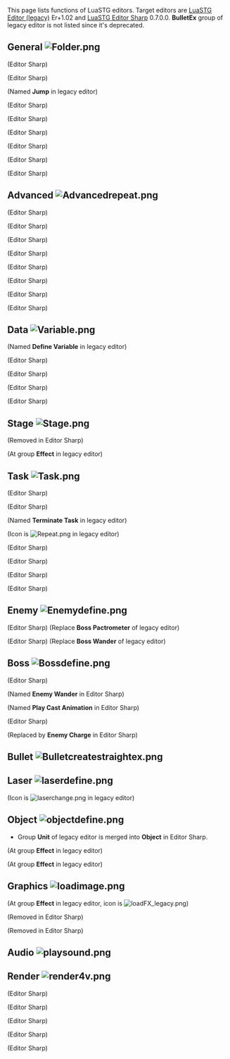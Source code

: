 This page lists functions of LuaSTG editors. Target editors are [[LuaSTG Editor (legacy)]] Er+1.02 and [[LuaSTG Editor Sharp]] 0.7.0.0. '''BulletEx''' group of legacy editor is not listed since it's deprecated.

== General [[File:Folder.png]] ==

{{EditorNode|Name=Folder|Icon=Folder.png}}

{{EditorNode|Name=Code|Icon=Code.png}}

{{EditorNode|Name=Code Segment|Icon=Codesegment.png}} (Editor Sharp)

{{EditorNode|Name=Comment|Icon=Comment.png}}

{{EditorNode|Name=If|Icon=if.png}}

{{EditorNode|Name=Else If|Icon=Elseif.png}} (Editor Sharp)

{{EditorNode|Name=Repeat|Icon=Repeat.png}}

{{EditorNode|Name=Code Block|Icon=Codeblock.png}}

{{EditorNode|Name=Break|Icon=Break.png}} (Named '''Jump''' in legacy editor)

{{EditorNode|Name=Patch|Icon=Patch.png}}

{{EditorNode|Name=Add File|Icon=Pack.png}} (Editor Sharp)

{{EditorNode|Name=Region|Icon=Region.png}} (Editor Sharp)

{{EditorNode|Name=Define Macro|Icon=Definemacro.png}} (Editor Sharp)

{{EditorNode|Name=Archive Space|Icon=Archispace.png}} (Editor Sharp)

{{EditorNode|Name=User Defined Node|Icon=UserdefinedNode.png}} (Editor Sharp)

{{EditorNode|Name=Unidentified Node|Icon=UnidentifiedNode.png}} (Editor Sharp)

== Advanced [[File:Advancedrepeat.png]] ==

{{EditorNode|Name=Advanced Repeat|Page=Advanced Repeat (Editor Sharp)|Icon=Advancedrepeat.png}} (Editor Sharp)

{{EditorNode|Name=Increment Variable
|Page=Advanced_Repeat_(Editor_Sharp)#Increment Variable Node
|Icon=LinearVariable.png}} (Editor Sharp)

{{EditorNode|Name=Linear Variable
|Page=Advanced_Repeat_(Editor_Sharp)#Linear Variable Node
|Icon=LinearVariable.png}} (Editor Sharp)

{{EditorNode|Name=Sinusoidal Interpolation Variable
|Page=Advanced_Repeat_(Editor_Sharp)#Sinusoidal Interpolation Variable Node
|Icon=SinusoidalInterpolationVariable.png}} (Editor Sharp)

{{EditorNode|Name=Sinusoidal Movement Variable
|Page=Advanced_Repeat_(Editor_Sharp)#Sinusoidal Movement Variable Node
|Icon=SinusoidalMovementVariable.png}} (Editor Sharp)

{{EditorNode|Name=Rebounding Variable
|Page=Advanced_Repeat_(Editor_Sharp)#Rebounding Variable Node
|Icon=ReboundingVariable.png}} (Editor Sharp)

{{EditorNode|Name=Sinusoidal Oscillation Variable
|Page=Advanced_Repeat_(Editor_Sharp)#Sinusoidal Oscillation Variable Node
|Icon=SinusoidalOscillationVariable.png}} (Editor Sharp)

{{EditorNode|Name=Task Advanced Repeat
|Icon=Taskadvancedrepeat.png}} (Editor Sharp)

== Data [[File:Variable.png]] ==

{{EditorNode|Name=Local Variable|Icon=Variable.png}} (Named '''Define Variable''' in legacy editor)

{{EditorNode|Name=Assignment|Icon=Assignment.png}} (Editor Sharp)

{{EditorNode|Name=Function|Icon=Func.png}} (Editor Sharp)

{{EditorNode|Name=Record Position|Icon=PositionVar.png}} (Editor Sharp)

{{EditorNode|Name=Position Assignment|Icon=Positionassignment.png}} (Editor Sharp)

== Stage [[File:Stage.png]] ==

{{EditorNode|Name=Stage Group|Icon=Stagegroup.png}}

{{EditorNode|Name=Stage|Icon=Stage.png}}

{{EditorNode|Name=Go to Stage|Icon=Stagegoto.png}}

{{EditorNode|Name=Finish Stage|Icon=Stagefinish.png}} (Removed in Editor Sharp)

{{EditorNode|Name=Finish Stage Group|Icon=Stagefinishgroup.png}}

{{EditorNode|Name=Set Stage Background|Icon=Bgstage.png}}

{{EditorNode|Name=Shake Screen|Icon=Shakescreen.png}} (At group '''Effect''' in legacy editor)

== Task [[File:Task.png]] ==

{{EditorNode|Name=Task|Icon=Task.png}}

{{EditorNode|Name=Tasker|Icon=Tasker.png}}

{{EditorNode|Name=Define Task|Icon=taskdefine.png}} (Editor Sharp)

{{EditorNode|Name=Create Task|Icon=taskattach.png}} (Editor Sharp)

{{EditorNode|Name=Finish Task|Icon=Taskreturn.png}} (Named '''Terminate Task''' in legacy editor)

{{EditorNode|Name=Clear Task|Icon=Taskclear.png}}

{{EditorNode|Name=Wait|Icon=Taskwait.png}}

{{EditorNode|Name=Task Repeat|Icon=Taskrepeat.png}} (Icon is [[File:Repeat.png]] in legacy editor)

{{EditorNode|Name=Move To|Icon=Taskmoveto.png}}

{{EditorNode|Name=Move To by Bezier Curve|Icon=TaskBeziermoveto.png}}

{{EditorNode|Name=Move By|Icon=Taskmovetoex.png}} (Editor Sharp)

{{EditorNode|Name=Move To (Curve)|Icon=TaskBeziermoveto.png}} (Editor Sharp)

{{EditorNode|Name=Move By (Curve)|Icon=TaskBeziermovetoex.png}} (Editor Sharp)

{{EditorNode|Name=Smooth Set Value To|Icon=Tasksetvalue.png}} (Editor Sharp)

== Enemy [[File:Enemydefine.png]] ==

{{EditorNode|Name=Define Enemy|Icon=Enemydefine.png}}

{{EditorNode|Name=Create Enemy|Icon=Enemycreate.png}}

{{EditorNode|Name=Create Simple Enemy with Task|Icon=Enemysimple.png}}

{{EditorNode|Name=Enemy Charge|Icon=Pactrometer.png}} (Editor Sharp) (Replace '''Boss Pactrometer''' of legacy editor)

{{EditorNode|Name=Enemy Wander|Icon=Taskbosswander.png}} (Editor Sharp) (Replace '''Boss Wander''' of legacy editor)

== Boss [[File:Bossdefine.png]] ==

{{EditorNode|Name=Define Boss|Icon=Bossdefine.png}}

{{EditorNode|Name=Spell Card|Icon=Bossspellcard.png}}

{{EditorNode|Name=Create Boss|Icon=Bosscreate.png}}

{{EditorNode|Name=Set Walk Image|Icon=Bosswalkimg.png}} (Editor Sharp)

{{EditorNode|Name=Boss Move To|Icon=Bossmoveto.png}}

{{EditorNode|Name=Dialogue|Page=Dialogues|Icon=Dialog.png}}

{{EditorNode|Name=Sentence|Icon=Sentence.png}}

{{EditorNode|Name=Boss Wander|Icon=Taskbosswander.png}} (Named '''Enemy Wander''' in Editor Sharp)

{{EditorNode|Name=Boss Cast|Icon=Bosscast.png}} (Named '''Play Cast Animation''' in Editor Sharp)

{{EditorNode|Name=Boss Explode|Icon=Bossexplode.png}}

{{EditorNode|Name=Boss Aura|Icon=Bossshowaura.png}}

{{EditorNode|Name=Set Boss UI|Icon=Bosssetui.png}} (Editor Sharp)

{{EditorNode|Name=Boss Pactrometer|Icon=Pactrometer.png}} (Replaced by '''Enemy Charge''' in Editor Sharp)

{{EditorNode|Name=Define Boss Background|Icon=Bgdefine.png}}

{{EditorNode|Name=Define Boss Background Layer|Icon=Bglayer.png}}

== Bullet [[File:Bulletcreatestraightex.png]] ==

{{EditorNode|Name=Define Bullet|Icon=Bulletdefine.png}}

{{EditorNode|Name=Create Bullet|Icon=Bulletcreate.png}}

{{EditorNode|Name=Create Simple Bullet|Icon=Bulletcreatestraight.png}}

{{EditorNode|Name=Create Simple Bullet Group|Icon=Bulletcreatestraightex.png}}

{{EditorNode|Name=Change Bullet Style|Icon=Bulletchangestyle.png}}

{{EditorNode|Name=Clear Bullets|Icon=Bulletclear.png}}

{{EditorNode|Name=Clear Bullets in Range|Icon=Bulletcleanrange.png}}

== Laser [[File:laserdefine.png]] ==

{{EditorNode|Name=Define Laser|Icon=laserdefine.png}}

{{EditorNode|Name=Create Laser|Icon=lasercreate.png}}

{{EditorNode|Name=Define Bent Laser|Icon=laserbentdefine.png}}

{{EditorNode|Name=Create Bent Laser|Icon=laserbentcreate.png}}

{{EditorNode|Name=Turn Half On Laser|Icon=laserturnhalfon.png}}

{{EditorNode|Name=Turn On Laser|Icon=laserturnon.png}}

{{EditorNode|Name=Turn Off Laser|Icon=laserturnoff.png}}

{{EditorNode|Name=Grow Laser|Icon=lasergrow.png}}

{{EditorNode|Name=Change Laser Style|Icon=laserchangestyle.png}} (Icon is [[File:laserchange.png]] in legacy editor)

== Object [[File:objectdefine.png]] ==

* Group '''Unit''' of legacy editor is merged into '''Object''' in Editor Sharp.

{{EditorNode|Name=Define Object|Icon=objectdefine.png}}

{{EditorNode|Name=Create Object|Icon=objectcreate.png}}

{{EditorNode|Name=Call Back Functions|Icon=callbackfunc.png}}

{{EditorNode|Name=Default Action|Icon=defaultaction.png}}

{{EditorNode|Name=Set Velocity|Icon=setv.png}}

{{EditorNode|Name=Set Acceleration|Icon=setaccel.png}}

{{EditorNode|Name=Set Gravity|Icon=setgravity.png}}

{{EditorNode|Name=Set Velocity Limit|Icon=setfv.png}}

{{EditorNode|Name=Delete Unit|Icon=unitdel.png}}

{{EditorNode|Name=Kill Unit|Icon=unitkill.png}}

{{EditorNode|Name=Set Image|Icon=objectsetimg.png}}

{{EditorNode|Name=Set Color and Blend Mode|Icon=setcolor.png}}

{{EditorNode|Name=Set Parent|Icon=connect.png}}

{{EditorNode|Name=Set Relative Position|Icon=setrelpos.png}}

{{EditorNode|Name=Create Smear|Icon=smear.png}} (At group '''Effect''' in legacy editor)

{{EditorNode|Name=Drop Item|Icon=dropitem.png}} (At group '''Effect''' in legacy editor)

{{EditorNode|Name=For Each Unit in Group|Icon=unitforeach.png}}

== Graphics [[File:loadimage.png]] ==

{{EditorNode|Name=Load Image|Icon=loadimage.png}}

{{EditorNode|Name=Load Image Group|Icon=loadimagegroup.png}}

{{EditorNode|Name=Load Particle|Icon=loadparticle.png}}

{{EditorNode|Name=Load Animation|Icon=loadani.png}}

{{EditorNode|Name=Load FX|Icon=loadFX.png}} (At group '''Effect''' in legacy editor, icon is [[File:loadFX_legacy.png]])

{{EditorNode|Name=Load Texture|Icon=loadtexture.png}} (Removed in Editor Sharp)

{{EditorNode|Name=Render Image|Icon=renderimage.png}} (Removed in Editor Sharp)

== Audio [[File:playsound.png]] ==

{{EditorNode|Name=Load Sound Effect|Icon=loadsound.png}}

{{EditorNode|Name=Play Sound Effect|Icon=playsound.png}}

{{EditorNode|Name=Load Background Music|Icon=loadbgm.png}}

{{EditorNode|Name=Play Background Music|Icon=playbgm.png}}

{{EditorNode|Name=Pause Background Music|Icon=pausebgm.png}}

{{EditorNode|Name=Resume Background Music|Icon=resumebgm.png}}

{{EditorNode|Name=Stop Background Music|Icon=stopbgm.png}}

== Render [[File:render4v.png]] ==

{{EditorNode|Name=On Render|Icon=onrender.png}} (Editor Sharp)

{{EditorNode|Name=Render4V|Icon=render4v.png}} (Editor Sharp)

{{EditorNode|Name=Create Render Target|Icon=CreateRenderTarget.png}} (Editor Sharp)

{{EditorNode|Name=Push/Pop Render Target|Icon=RenderTarget.png}} (Editor Sharp)

{{EditorNode|Name=Post Effect|Icon=PostEffect.png}} (Editor Sharp)

{{Template:Navbox LFunctions}}
